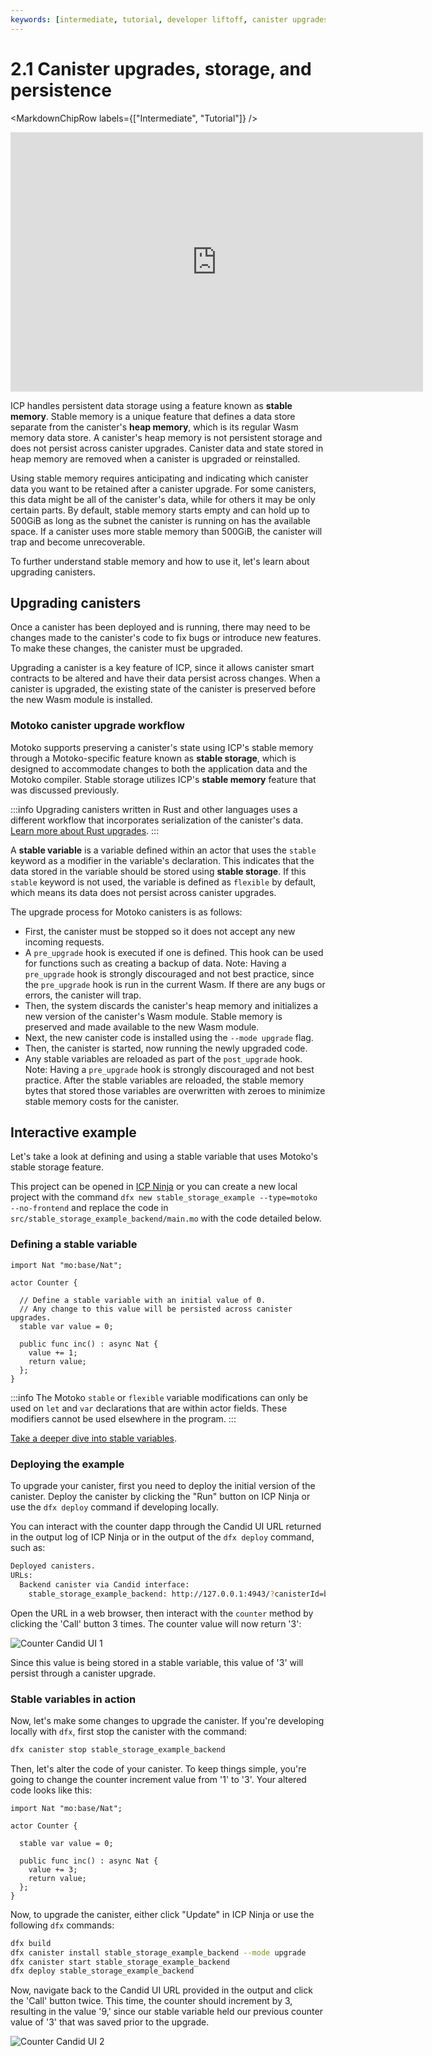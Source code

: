 ```yaml
---
keywords: [intermediate, tutorial, developer liftoff, canister upgrades, canister storage, data persistence, stable variables, stable storage, stable memory]
---
```




# 2.1 Canister upgrades, storage, and persistence

<MarkdownChipRow labels={["Intermediate", "Tutorial"]} />

<div class="text--center">
<p> </p>
</div>
<div class="text--center">
<iframe width="660" height="415" src="https://www.youtube.com/embed/-aXjKSz_oXc?si=Tr9dl9-fXac3SfCS" title="YouTube video player" frameborder="0" allow="accelerometer; autoplay; clipboard-write; encrypted-media; gyroscope; picture-in-picture; web-share" referrerpolicy="strict-origin-when-cross-origin" allowfullscreen></iframe> </div>

ICP handles persistent data storage using a feature known as **stable memory**. Stable memory is a unique feature that defines a data store separate from the <GlossaryTooltip>canister</GlossaryTooltip>'s **heap memory**, which is its regular Wasm memory data store. A canister's heap memory is not persistent storage and does not persist across canister upgrades. Canister data and state stored in heap memory are removed when a canister is upgraded or reinstalled.

Using stable memory requires anticipating and indicating which canister data you want to be retained after a canister upgrade. For some canisters, this data might be all of the canister's data, while for others it may be only certain parts. By default, stable memory starts empty and can hold up to 500GiB as long as the <GlossaryTooltip>subnet</GlossaryTooltip> the canister is running on has the available space. If a canister uses more stable memory than 500GiB, the canister will trap and become unrecoverable.

To further understand stable memory and how to use it, let's learn about upgrading canisters.

## Upgrading canisters

Once a canister has been deployed and is running, there may need to be changes made to the canister's code to fix bugs or introduce new features. To make these changes, the canister must be upgraded.

Upgrading a canister is a key feature of ICP, since it allows canister smart contracts to be altered and have their data persist across changes. When a canister is upgraded, the existing state of the canister is preserved before the new Wasm module is installed.

### Motoko canister upgrade workflow

Motoko supports preserving a canister's state using ICP's stable memory through a Motoko-specific feature known as **stable storage**, which is designed to accommodate changes to both the application data and the Motoko compiler. Stable storage utilizes ICP's **stable memory** feature that was discussed previously.

:::info
Upgrading canisters written in Rust and other languages uses a different workflow that incorporates serialization of the canister's data. [Learn more about Rust upgrades](/docs/building-apps/developer-tools/cdks/rust/intro-to-rust).
:::

A **stable variable** is a variable defined within an actor that uses the `stable` keyword as a modifier in the variable's declaration. This indicates that the data stored in the variable should be stored using **stable storage**. If this `stable` keyword is not used, the variable is defined as `flexible` by default, which means its data does not persist across canister upgrades.

The upgrade process for Motoko canisters is as follows:

- First, the canister must be stopped so it does not accept any new incoming requests.
- A `pre_upgrade` hook is executed if one is defined. This hook can be used for functions such as creating a backup of data. Note: Having a `pre_upgrade` hook is strongly discouraged and not best practice, since the `pre_upgrade` hook is run in the current Wasm. If there are any bugs or errors, the canister will trap.
- Then, the system discards the canister's heap memory and initializes a new version of the canister's Wasm module. Stable memory is preserved and made available to the new Wasm module.
- Next, the new canister code is installed using the `--mode upgrade` flag.
- Then, the canister is started, now running the newly upgraded code.
- Any stable variables are reloaded as part of the `post_upgrade` hook. Note: Having a `pre_upgrade` hook is strongly discouraged and not best practice. After the stable variables are reloaded, the stable memory bytes that stored those variables are overwritten with zeroes to minimize stable memory costs for the canister.

## Interactive example

Let's take a look at defining and using a stable variable that uses Motoko's stable storage feature.

This project can be opened in [ICP Ninja](https://icp.ninja/s/JwL2z) or you can create a new local project with the command `dfx new stable_storage_example --type=motoko --no-frontend` and replace the code in `src/stable_storage_example_backend/main.mo` with the code detailed below.

### Defining a stable variable

```motoko title="src/stable_storage_example_backend/main.mo"
import Nat "mo:base/Nat";

actor Counter {

  // Define a stable variable with an initial value of 0.
  // Any change to this value will be persisted across canister upgrades.
  stable var value = 0;

  public func inc() : async Nat {
    value += 1;
    return value;
  };
}
```

:::info
The Motoko `stable` or `flexible` variable modifications can only be used on `let` and `var` declarations that are within actor fields. These modifiers cannot be used elsewhere in the program.
:::

[Take a deeper dive into stable variables](https://internetcomputer.org/docs/motoko/main/canister-maintenance/upgrades#declaring-stable-variables).

### Deploying the example

To upgrade your canister, first you need to deploy the initial version of the canister. Deploy the canister by clicking the "Run" button on ICP Ninja or use the `dfx deploy` command if developing locally.

You can interact with the counter dapp through the Candid UI URL returned in the output log of ICP Ninja or in the output of the `dfx deploy` command, such as:

```bash
Deployed canisters.
URLs:
  Backend canister via Candid interface:
    stable_storage_example_backend: http://127.0.0.1:4943/?canisterId=bd3sg-teaaa-aaaaa-qaaba-cai&id=bkyz2-fmaaa-aaaaa-qaaaq-cai
```

Open the URL in a web browser, then interact with the `counter` method by clicking the 'Call' button 3 times. The counter value will now return '3':

![Counter Candid UI 1](../_attachments/counter_ui1.png)

Since this value is being stored in a stable variable, this value of '3' will persist through a canister upgrade.

### Stable variables in action

Now, let's make some changes to upgrade the canister. If you're developing locally with `dfx`, first stop the canister with the command:

```bash
dfx canister stop stable_storage_example_backend
```

Then, let's alter the code of your canister. To keep things simple, you're going to change the counter increment value from '1' to '3'. Your altered code looks like this:

```motoko title="src/stable_storage_example_backend/main.mo"
import Nat "mo:base/Nat";

actor Counter {

  stable var value = 0;

  public func inc() : async Nat {
    value += 3;
    return value;
  };
}
```

Now, to upgrade the canister, either click "Update" in ICP Ninja or use the following `dfx` commands:

```bash
dfx build
dfx canister install stable_storage_example_backend --mode upgrade
dfx canister start stable_storage_example_backend
dfx deploy stable_storage_example_backend
```

Now, navigate back to the Candid UI URL provided in the output and click the 'Call' button twice. This time, the counter should increment by 3, resulting in the value '9,' since our stable variable held our previous counter value of '3' that was saved prior to the upgrade.

![Counter Candid UI 2](../_attachments/counter_ui2.png)


<TutorialFooter />

